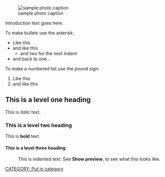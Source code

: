 <!-- comments that appear in the source but not on the screen are formatted like this -->
<!-- these comments are offered as an aid as you get started. Remove as you wish -->
<!-- note: no code is needed for the table of contents (TOC).  It is auto-generated -->

<!-- next line is the code for inserting an image; delete if you don't have an image yet -->
[[File:Imageneeded.png|thumb|left| sample photo caption]]

Introduction text goes here.

To make bullets use the asterisk:
* Like this
* and like this
** and two for the next indent
* and back to one...

To make a numbered list use the pound sign:
# Like this
# and like this

==This is a level one heading==
This is ''italic'' text.

===This is a level two heading===
This is '''bold''' text.

====This is a level three heading====
:This is indented text.  See '''Show preview''', to see what this looks like.

<!-- Please replace "Put in category" with one of: Project, Organization, Program, Topic, Thesis or other -->
[[CATEGORY: Put in category]]